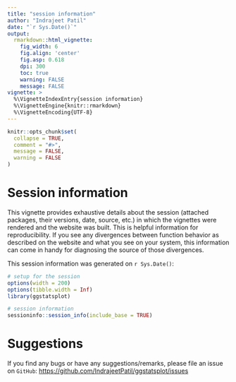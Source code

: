 ---
title: "session information"
author: "Indrajeet Patil"
date: "`r Sys.Date()`"
output:
  rmarkdown::html_vignette:
    fig_width: 6
    fig.align: 'center'
    fig.asp: 0.618
    dpi: 300
    toc: true
    warning: FALSE
    message: FALSE
vignette: >
  %\VignetteIndexEntry{session information}
  %\VignetteEngine{knitr::rmarkdown}
  %\VignetteEncoding{UTF-8}
---

```{r setup, include = FALSE}
knitr::opts_chunk$set(
  collapse = TRUE,
  comment = "#>",
  message = FALSE,
  warning = FALSE
)
```

# Session information

This vignette provides exhaustive details about the session (attached packages,
their versions, date, source, etc.) in which the vignettes were rendered and the
website was built. This is helpful information for reproducibility. If you see
any divergences between function behavior as described on the website and what
you see on your system, this information can come in handy for diagnosing the
source of those divergences.

This session information was generated on `r Sys.Date()`:

```{r session_info}
# setup for the session
options(width = 200)
options(tibble.width = Inf)
library(ggstatsplot)

# session information
sessioninfo::session_info(include_base = TRUE)
```

# Suggestions

If you find any bugs or have any suggestions/remarks, please file an issue on
`GitHub`:
<https://github.com/IndrajeetPatil/ggstatsplot/issues>
